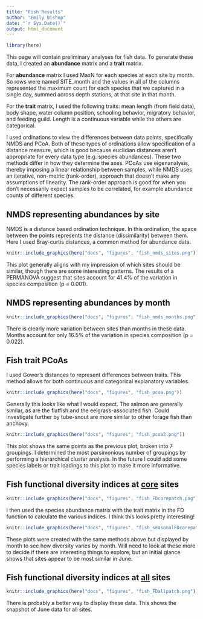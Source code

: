 ```yaml
---
title: "Fish Results"
author: "Emily Bishop"
date: "`r Sys.Date()`"
output: html_document
---
```


```r
library(here)
```

This page will contain preliminary analyses for fish data. To generate these data, I created an **abundance** matrix and a **trait** matrix.  

For **abundance** matrix I used MaxN for each species at each site by month. So rows were named SITE_month and the values in all of the columns represented the maximum count for each species that we captured in a single day, summed across depth stations, at that site in that month.  

For the **trait** matrix, I used the following traits: mean length (from field data), body shape, water column position, schooling behavior, migratory behavior, and feeding guild. Length is a continuous variable while the others are categorical.  

I used ordinations to view the differences between data points, specifically NMDS and PCoA. Both of these types of ordinations allow specification of a distance measure, which is good because euclidian distances aren't appropriate for every data type (e.g. species abundances). These two methods differ in how they determine the axes. PCoAs use eigenanalysis, thereby imposing a linear relationship between samples, while NMDS uses an iterative, non-metric (rank-order), approach that doesn't make any assumptions of linearity. The rank-order approach is good for when you don't necessarily expect samples to be correlated, for example abundance counts of different species.  

## NMDS representing abundances by site
NMDS is a distance based ordination technique. In this ordination, the space between the points represents the distance (dissimilarity) between them. Here I used Bray-curtis distances, a common method for abundance data. 

```r
knitr::include_graphics(here("docs", "figures", "fish_nmds_sites.png"))
```
This plot generally aligns with my impression of which sites should be similar, though there are some interesting patterns. The results of a PERMANOVA suggest that sites account for 41.4% of the variation in species composition (p = 0.001).

## NMDS representing abundances by month

```r
knitr::include_graphics(here("docs", "figures", "fish_nmds_months.png"))
```
There is clearly more variation between sites than months in these data. Months account for only 16.5% of the variation in species composition (p = 0.022). 


## Fish trait PCoAs
I used Gower's distances to represent differences between traits. This method allows for both continuous and categorical explanatory variables. 

```r
knitr::include_graphics(here("docs", "figures", "fish_pcoa.png"))
```

Generally this looks like what I would expect. The salmon are generally similar, as are the flatfish and the eelgrass-associated fish. Could investigate further by tube-snout are more similar to other forage fish than anchovy. 


```r
knitr::include_graphics(here("docs", "figures", "fish_pcoa2.png"))
```

This plot shows the same points as the previous plot, broken into 7 groupings. I determined the most parsimonious number of groupings by performing a hierarchical cluster analysis. In the future I could add some species labels or trait loadings to this plot to make it more informative.


## Fish functional diversity indices at <ins>**core**</ins> sites

```r
knitr::include_graphics(here("docs", "figures", "fish_FDcorepatch.png"))
```
I then used the species abundance matrix with the trait matrix in the FD function to calculate the various indices. I think this looks pretty interesting!  

```r
knitr::include_graphics(here("docs", "figures", "fish_seasonalFDcorepatch.png"))
```
These plots were created with the same methods above but displayed by month to see how diversity varies by month. Will need to look at these more to decide if there are interesting things to explore, but an initial glance shows that sites appear to be most similar in June. 

## Fish functional diversity indices at <ins>**all**</ins> sites
```r
knitr::include_graphics(here("docs", "figures", "fish_FDallpatch.png"))
```
There is probably a better way to display these data. This shows the snapshot of June data for all sites. 